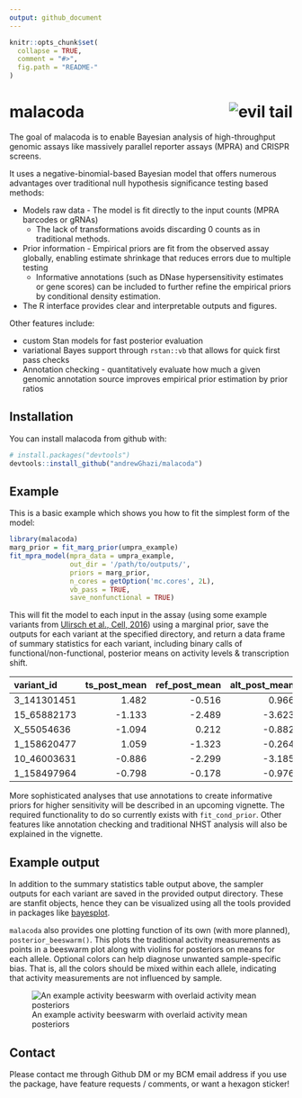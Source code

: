 ```yaml
---
output: github_document
---
```


<!-- README.md is generated from README.Rmd. Please edit that file -->

```r
knitr::opts_chunk$set(
  collapse = TRUE,
  comment = "#>",
  fig.path = "README-"
)
```

# malacoda <img src="man/figures/logo.png" align="right" title="evil tail"/>

The goal of malacoda is to enable Bayesian analysis of high-throughput genomic assays like massively parallel reporter assays (MPRA) and CRISPR screens.

It uses a negative-binomial-based Bayesian model that offers numerous advantages over traditional null hypothesis significance testing based methods:  

* Models raw data - The model is fit directly to the input counts (MPRA barcodes or gRNAs)
    * The lack of transformations avoids discarding 0 counts as in traditional methods.
* Prior information - Empirical priors are fit from the observed assay globally, enabling estimate shrinkage that reduces errors due to multiple testing  
    * Informative annotations (such as DNase hypersensitivity estimates or gene scores) can be included to further refine the empirical priors by conditional density estimation.  
* The R interface provides clear and interpretable outputs and figures.

Other features include:  

* custom Stan models for fast posterior evaluation  
* variational Bayes support through `rstan::vb` that allows for quick first pass checks  
* Annotation checking - quantitatively evaluate how much a given genomic annotation source improves empirical prior estimation by prior ratios


## Installation

You can install malacoda from github with:

```r
# install.packages("devtools")
devtools::install_github("andrewGhazi/malacoda")
```

## Example

This is a basic example which shows you how to fit the simplest form of the model:

```r
library(malacoda)
marg_prior = fit_marg_prior(umpra_example)
fit_mpra_model(mpra_data = umpra_example,
               out_dir = '/path/to/outputs/',
               priors = marg_prior,
               n_cores = getOption('mc.cores', 2L),
               vb_pass = TRUE,
               save_nonfunctional = TRUE)
```

This will fit the model to each input in the assay (using some example variants from [Ulirsch et al., Cell, 2016](https://www.ncbi.nlm.nih.gov/pubmed/27259154)) using a marginal prior, save the outputs for each variant at the specified directory, and return a data frame of summary statistics for each variant, including binary calls of functional/non-functional, posterior means on activity levels & transcription shift.

|variant_id  | ts_post_mean| ref_post_mean| alt_post_mean|is_functional | hdi_lower| hdi_upper|
|:-----------|------------:|-------------:|-------------:|:-------------|---------:|---------:|
|3_141301451 |        1.482|        -0.516|         0.966|TRUE          |     1.180|     1.761|
|15_65882173 |       -1.133|        -2.489|        -3.623|FALSE         |    -2.434|     0.119|
|X_55054636  |       -1.094|         0.212|        -0.882|TRUE          |    -1.387|    -0.799|
|1_158620477 |        1.059|        -1.323|        -0.264|TRUE          |     0.461|     1.652|
|10_46003631 |       -0.886|        -2.299|        -3.185|FALSE         |    -2.137|     0.300|
|1_158497964 |       -0.798|        -0.178|        -0.976|TRUE          |    -1.371|    -0.222|

More sophisticated analyses that use annotations to create informative priors for higher sensitivity will be described in an upcoming vignette. The required functionality to do so currently exists with `fit_cond_prior`. Other features like annotation checking and traditional NHST analysis will also be explained in the vignette.

## Example output

In addition to the summary statistics table output above, the sampler outputs for each variant are saved in the provided output directory. These are stanfit objects, hence they can be visualized using all the tools provided in packages like [bayesplot](http://mc-stan.org/users/interfaces/bayesplot). 

`malacoda` also provides one plotting function of its own (with more planned), `posterior_beeswarm()`. This plots the traditional activity measurements as points in a beeswarm plot along with violins for posteriors on means for each allele. Optional colors can help diagnose unwanted sample-specific bias. That is, all the colors should be mixed within each allele, indicating that activity measurements are not influenced by sample.

![An example activity beeswarm with overlaid activity mean posteriors](man/figures/posterior_beeswarm_example.png)

## Contact

Please contact me through Github DM or my BCM email address if you use the package, have feature requests / comments, or want a hexagon sticker!
